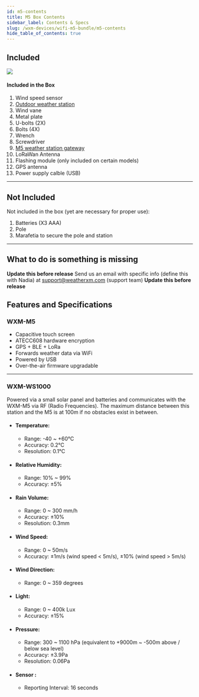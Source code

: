 ```yaml
---
id: m5-contents
title: M5 Box Contents
sidebar_label: Contents & Specs
slug: /wxm-devices/wifi-m5-bundle/m5-contents
hide_table_of_contents: true
---
```



## Included

<section class="explanation">
  <img src={useBaseUrl("img/wxm-devices/wifi-m5-bundle/contents.svg")} />
  <div>
    <h4>Included in the Box</h4>
    <ol>
      <li>Wind speed sensor</li>
      <li><a href="/wxm-devices/wifi-m5-bundle/install-weather-station">Outdoor weather station</a></li>
      <li>Wind vane</li>
      <li>Metal plate</li>
      <li>U-bolts (2X)</li>
      <li>Bolts (4X)</li>
      <li>Wrench</li>
      <li>Screwdriver</li>
      <li><a href="/wxm-devices/wifi-m5-bundle/assemble-m5">M5 weather station gateway</a></li>
      <li>LoRaWan Antenna</li>
      <li>Flashing module (only included on certain models)</li>
      <li>GPS antenna</li>
      <li>Power supply calble (USB)</li>
    </ol>
  </div>
</section>

<hr/>

## Not Included

Not included in the box (yet are necessary for proper use):
1. Batteries (X3 AAA)
1. Pole
1. Marafetia to secure the pole and station

<hr/>


## What to do is something is missing

**Update this before release** Send us an email with specific info (define this with Nadia) at support@weatherxm.com (support team) **Update this before release**

## Features and Specifications

### WXM-M5

- Capacitive touch screen
- ATECC608 hardware encryption
- GPS + BLE + LoRa
- Forwards weather data via WiFi
- Powered by USB
- Over-the-air firmware upgradable

<hr/>

### WXM-WS1000

Powered via a small solar panel and batteries and communicates with the WXM-M5 via RF (Radio Frequencies).
The maximum distance between this station and the M5 is at 100m if no obstacles exist in between.

- #### Temperature:

  - Range: -40 ~ +60°C
  - Accuracy: 0.2°C
  - Resolution: 0.1°C

- #### Relative Humidity:

  - Range: 10% ~ 99%
  - Accuracy: ±5%

- #### Rain Volume:

  - Range: 0 ~ 300 mm/h
  - Accuracy: ±10%
  - Resolution: 0.3mm

- #### Wind Speed:

  - Range: 0 ~ 50m/s
  - Accuracy: ±1m/s (wind speed < 5m/s), ±10% (wind speed > 5m/s)

- #### Wind Direction:

  - Range: 0 ~ 359 degrees

- #### Light:

  - Range: 0 ~ 400k Lux
  - Accuracy: ±15%

- #### Pressure:

  - Range: 300 ~ 1100 hPa (equivalent to +9000m ~ -500m above / below sea level)
  - Accuracy: ±3.9Pa
  - Resolution: 0.06Pa

- #### Sensor :
  - Reporting Interval: 16 seconds
